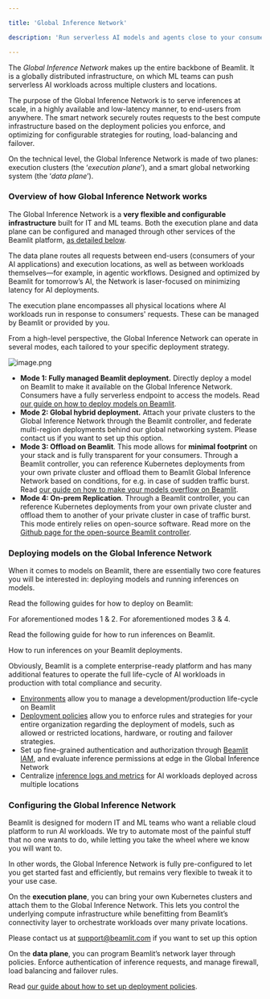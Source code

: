 ```yaml
---

title: 'Global Inference Network'

description: 'Run serverless AI models and agents close to your consumers.'

---
```


The *Global Inference Network* makes up the entire backbone of Beamlit. It is a globally distributed infrastructure, on which ML teams can push serverless AI workloads across multiple clusters and locations.

The purpose of the Global Inference Network is to serve inferences at scale, in a highly available and low-latency manner, to end-users from anywhere. The smart network securely routes requests to the best compute infrastructure based on the deployment policies you enforce, and optimizing for configurable strategies for routing, load-balancing and failover. 

On the technical level, the Global Inference Network is made of two planes: execution clusters (the ‘*execution plane*’), and a smart global networking system (the ‘*data plane*’).

### Overview of how Global Inference Network works

The Global Inference Network is a **very flexible and configurable infrastructure** built for IT and ML teams. Both the execution plane and data plane can be configured and managed through other services of the Beamlit platform, [as detailed below](Global-Inference-Network.md).

The data plane routes all requests between end-users (consumers of your AI applications) and execution locations, as well as between workloads themselves—for example, in agentic workflows. Designed and optimized by Beamlit for tomorrow’s AI, the Network is laser-focused on minimizing latency for AI deployments.

The execution plane encompasses all physical locations where AI workloads run in response to consumers' requests. These can be managed by Beamlit or provided by you.

From a high-level perspective, the Global Inference Network can operate in several modes, each tailored to your specific deployment strategy.

![image.png](Global-Inference-Network/image.png)

- **Mode 1: Fully managed Beamlit deployment.** Directly deploy a model on Beamlit to make it available on the Global Inference Network. Consumers have a fully serverless endpoint to access the models. Read [our guide on how to deploy models on Beamlit](Model-deployment.md).
- **Mode 2: Global hybrid deployment.** Attach your private clusters to the Global Inference Network through the Beamlit controller, and federate multi-region deployments behind our global networking system. Please contact us if you want to set up this option.
- **Mode 3: Offload on Beamlit**. This mode allows for **minimal footprint** on your stack and is fully transparent for your consumers. Through a Beamlit controller, you can reference Kubernetes deployments from your own private cluster and offload them to Beamlit Global Inference Network based on conditions, for e.g. in case of sudden traffic burst. Read [our guide on how to make your models overflow on Beamlit](Cloud-Burst-Network/Model-overflow.md).
- **Mode 4: On-prem Replication**. Through a Beamlit controller, you can reference Kubernetes deployments from your own private cluster and offload them to another of your private cluster in case of traffic burst. This mode entirely relies on open-source software. Read more on the [Github page for the open-source Beamlit controller](https://github.com/beamlit/beamlit-controller).

### Deploying models on the Global Inference Network

When it comes to models on Beamlit, there are essentially two core features you will be interested in: deploying models and running inferences on models.

Read the following guides for how to deploy on Beamlit:

<Card title="Guide for deploying directly on the Global Inference Network" icon="earth-americas" href="/Models/Model-deployment" horizontal="true">
For aforementioned modes 1 & 2.
</Card>

<Card title="Guide for minimal-footprint deployment of your own model" icon="server" href="/Models/Cloud-Burst-Network/Model-overflow" horizontal="true">
For aforementioned modes 3 & 4.
</Card>

Read the following guide for how to run inferences on Beamlit.

<Card title="Guide for querying models on the Global Inference Network" icon="bolt" href="/Models/Model-deployment" horizontal="true">
How to run inferences on your Beamlit deployments.
</Card>

Obviously, Beamlit is a complete enterprise-ready platform and has many additional features to operate the full life-cycle of AI workloads in production with total compliance and security.

- [Environments](../Model-Governance/Environments.md) allow you to manage a development/production life-cycle on Beamlit
- [Deployment policies](../Model-Governance/Policies.md) allow you to enforce rules and strategies for your entire organization regarding the deployment of models, such as allowed or restricted locations, hardware, or routing and failover strategies.
- Set up fine-grained authentication and authorization through [Beamlit IAM](../Security/Workspace-access-control.md), and evaluate inference permissions at edge in the Global Inference Network
- Centralize [inference logs and metrics](../Observability/View-model-logs.md) for AI workloads deployed across multiple locations

### Configuring the Global Inference Network

Beamlit is designed for modern IT and ML teams who want a reliable cloud platform to run AI workloads. We try to automate most of the painful stuff that no one wants to do, while letting you take the wheel where we know you will want to. 

In other words, the Global Inference Network is fully pre-configured to let you get started fast and efficiently, but remains very flexible to tweak it to your use case.  

On the **execution plane**, you can bring your own Kubernetes clusters and attach them to the Global Inference Network. This lets you control the underlying compute infrastructure while benefitting from Beamlit’s connectivity layer to orchestrate workloads over many private locations.

Please contact us at [support@beamlit.com](mailto:support@beamlit.com) if you want to set up this option

On the **data plane**, you can program Beamlit’s network layer through policies. Enforce authentication of inference requests, and manage firewall, load balancing and failover rules.

Read [our guide about how to set up deployment policies](../Model-Governance/Policies.md).